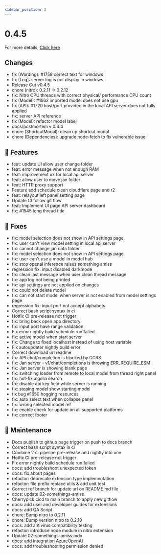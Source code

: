 ```yaml
---
sidebar_position: 2
---
```


# 0.4.5

For more details, [Click here](https://github.com/janhq/jan/releases/tag/v0.4.5)

## Changes

 - fix (Wording): #1758 correct text for windows
 - fix (Log): server log is not display in windows
 - Release Cut v0.4.5
 - chore (nitro): 0.2.11 -> 0.2.12
 - fix: Nitro CPU threads with correct physical/ performance CPU count
 - fix (Model): #1662 imported model does not use gpu
 - fix (API): #1720 host/port provided in the local API server does not fully applied
 - fix: server API reference
 - fix (Model): refactor model label
 - docs/postmortem v 0.4.4
 - chore (ShortcutModal): clean up shortcut modal
 - chore (Dependencies): upgrade node-fetch to fix vulnerable issue

## 🚀 Features

 - feat: update UI allow user change folder
 - feat: error message when not enough RAM
 - feat: improvement ux for local api server
 - feat: allow user to move jan folder
 - feat: HTTP proxy support
 - Feature add schedule clean cloudflare page and r2
 - feat: relayout left panel setting page
 - Update CI follow git flow
 - feat: Implement UI page API server dashboard
 - fix: #1545 long thread title

## 🐛 Fixes

 - fix: model selection does not show in API settings page
 - fix: user can't view model setting in local api server
 - fix: cannot change jan data folder
 - fix: model selection does not show in API settings page
 - fix: user can't use a model in model hub
 - fix: stop openai inference raises something amiss
 - regression fix: input disabled darkmode
 - fix: clean last message when user clean thread message
 - fix: app log not being printed
 - fix: api settings are not applied on changes
 - fix: could not delete model
 - fix: can not start model when server is not enabled from model settings page
 - regression fix: input port not accept alphabets
 - Correct bash script syntax in ci
 - Hotfix CI pre-release not trigger
 - fix: bring back open app directory
 - fix: input port have range validation
 - Fix error nightly build schedule run failed
 - fix: active model when start server
 - fix: Change to fixed localhost instead of using host variable
 - Fix autoupdater nightly build error
 - Correct download url readme
 - fix: API chat/completion is blocked by CORS
 - fix: Jan server - v1/chat/completions is throwing ERR_REQUIRE_ESM
 - fix: Jan server is showing blank page
 - fix: switching loader from remote to local model from thread right panel
 - fix: hot-fix algolia search
 - fix: disable api key field while server is running
 - fix: stoping model show starting model
 - fix bug #1650 hogging resources
 - fix: auto select text when collapse panel
 - fix: wrong selected model ref
 - fix: enable check for update on all supported platforms
 - fix: correct footer

## 🧰 Maintenance

 - Docs publish to github page trigger on push to docs branch
 - Correct bash script syntax in ci
 - Combine 2 ci pipeline pre-release and nightly into one
 - Hotfix CI pre-release not trigger
 - Fix error nightly build schedule run failed
 - docs: add troubleshoot unexpected token
 - docs: fix about pages
 - refactor: deprecate extension type implementation
 - refactor: file prefix replace utils & add unit test
 - Correct ref branch for update url on README.md file
 - docs: update 02-somethings-amiss
 - Cherrypick cicd to main branch to apply new gitflow
 - docs: add user and developer guides for extensions
 - docs: add QA Script
 - chore: Bump nitro to 0.2.11
 - chore: Bump version nitro to 0.2.10
 - docs: add antivirus compatibility testing
 - refactor: introduce node module in nitro extension
 - Update 02-somethings-amiss.mdx
 - docs: add integration AzureOpenAI
 - docs: add troubleshooting permission denied